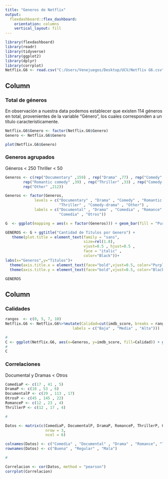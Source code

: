 ```yaml
---
title: "Generos de Netflix"
output: 
  flexdashboard::flex_dashboard:
    orientation: columns
    vertical_layout: fill
---
```


```r
library(flexdashboard)
library(readr)
library(tidyverse)
library(ggplot2)
library(dplyr)
library(corrplot)
Netflix.G6 <- read.csv("C:/Users/Venejuegos/Desktop/UCV/Netflix G6.csv", sep=";")
```

Column {data-width=600}
-----------------------------------------------------------------------

### Total de géneros

En observación a nuestra data podemos establecer que existen 114 géneros en total, provenientes de la variable "Género", los cuales corresponden a un título caracteristicamente. 

```r
Netflix.G6$Genero <- factor(Netflix.G6$Genero)
Genero <- Netflix.G6$Genero

plot(Netflix.G6$Genero)

```

### Generos agrupados

Géneros < 250
Thriller < 50

```r

Generos <- c(rep("Documentary" ,159) , rep("Drama" ,77) , rep("Comedy" ,49) , 
        rep("Romantic comedy" ,39) , rep("Thriller" ,33) , rep("Comedy-drama" ,14) ,
        rep("Other" ,212))

Generos <- factor(Generos,
             levels = c("Documentary" , "Drama" , "Comedy" , "Romantic comedy" , 
                        "Thriller" , "Comedy-drama" , "Other") ,
             labels = c("Documental" , "Drama" , "Comedia" , "Romance" , "Thriller" ,
                        "Comedia" , "Otros"))

G  <- ggplot(mapping = aes(x = factor(Generos))) + geom_bar(fill = "Purple") + coord_flip()

GENEROS <- G + ggtitle("Cantidad de Titulos por Genero") +
   theme(plot.title = element_text(family = "sans", 
                                   size=rel(1.8),
                                   vjust=0.5 , hjust=0.5 ,
                                   face = "italic" ,
                                   color="Black"))+
labs(x="Generos",y="Titulos")+
  theme(axis.title.x = element_text(face="bold",vjust=0.5, color="Purple", size=rel(1.5)))+
  theme(axis.title.y = element_text(face="bold",vjust=0.5, color="Black", size=rel(1.5)))

GENEROS

```

Column {data-width=500}
-----------------------------------------------------------------------

### Calidades

```r
rangos  <- c(0, 5, 7, 10)
Netflix.G6 <- Netflix.G6%>%mutate(Calidad=cut(imdb_score, breaks = rangos,
                              labels = c("Baja" , "Media" , "Alta")))

#
C <- ggplot(Netflix.G6, aes(x=Generos, y=imdb_score, fill=Calidad)) + geom_col(position ="dodge")
#
C
```

### Correlaciones

Documental y Dramas < Otros


```r
ComediaP <- c(17 , 41 , 5)
DramaP <- c(18 , 53 , 6)
DocumentalP <- c(29 , 113 , 17)
OtrosP <- c(45 , 145 , 22)
RomanceP <- c(12 , 23 , 4)
ThrillerP <- c(12 , 17 , 4)

#

Datos <- matrix(c(ComediaP, DocumentalP, DramaP, RomanceP, ThrillerP, OtrosP),
                  nrow = 3,
                  ncol = 6)

colnames(Datos) <- c("Comedia" , "Documental" , "Drama" , "Romance", "Thriller", "Otros")
rownames(Datos) <- c("Buena" , "Regular" , "Mala")

#

Correlacion <- cor(Datos, method = "pearson")
corrplot(Correlacion)

```

